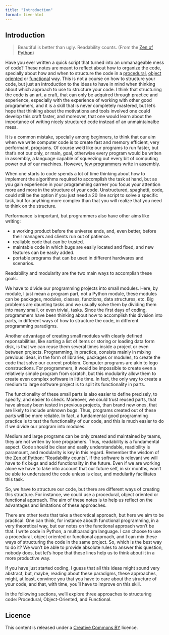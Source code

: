 ```yaml
---
title: "Introduction"
format: live-html
---
```


## Introduction

> Beautiful is better than ugly.
> Readability counts.
> (From the [Zen of Python](https://peps.python.org/pep-0020/))

Have you ever written a quick script that turned into an unmanageable mess of code?
These notes are meant to reflect about how to organize the code, specially about how and when to structure the code in a [procedural](https://en.wikipedia.org/wiki/Procedural_programming), [object oriented](https://en.wikipedia.org/wiki/Object-oriented_programming) or [functional](https://en.wikipedia.org/wiki/Functional_programming) way.
This is not a course on how to structure your code, but just an introduction to the ideas to have in mind when thinking about which approach to use to structure your code.
I think that structuring the code is an art, a craft, that can only be adquired through practice and experience, especially with the experience of working with other good programmers, and it is a skill that is never completely mastered, but let's hope that thinking about the motivations and tools involved one could develop this craft faster, and moreover, that one would learn about the importance of writing nicely structured code instead of an unmaintainalbe mess.

It is a common mistake, specially among beginners, to think that our aim when we write computer code is to create fast and memory efficient, very performant, programs.
Of course we'd like our programs to run faster, but that's not our only, or main, goal, otherwise every program would be writen in assembly, a language capable of squeezing out every bit of computing power out of our machines. However, [few programmers](https://survey.stackoverflow.co/2024/technology/#most-popular-technologies) write in assembly.

When one starts to code spends a lot of time thinking about how to implement the algorithms required to accomplish the task at hand, but as you gain experience in your programming carreer you focus your attention more and more in the structure of your code.
Unstructured, spaghetti, code, could still be the option if you just need a 20 line script to solve a specific task, but for anything more complex than that you will realize that you need to think on the structure.

Performance is important, but programmers also have other aims like writing:

- a working product before the universe ends, and, even better, before their managers and clients run out of patience.
- realiable code that can be trusted.
- maintable code in which bugs are easily located and fixed, and new features can be easily added.
- portable programs that can be used in different hardwares and scenarios.

Readability and modularity are the two main ways to accomplish these goals.

We have to divide our programming projects into small modules.
Here, by module, I just mean a program part, not a Python module, these modules can be packages, modules, classes, functions, data structures, etc.
Big problems are daunting tasks and we usually solve them by dividing them into many small, or even trivial, tasks.
Since the first days of coding, programmers have been thinking about how to accomplish this division into parts, in different ways of how to structure the code, in different programming paradigms.

Another advantage of creating small modules with clearly defined reponsabilities, like sorting a list of items or storing or loading data form disk, is that we can reuse them several times inside a project or even between projects. Programming, in practice, consists mainly in mixing previous ideas, in the form of libraries, packages or modules, to create the code that solve our current problem. Computer programs are akin to lego constructions.
For programmers, it would be impossible to create even a relatively simple program from scratch, but this modularity allow them to create even complex software in little time.
In fact, the only way to create a medium to large software project is to split its functionality in parts.

The functionality of these small parts is also easier to define precisely, to specify, and easier to check.
Moreover, we could trust reused parts, that have already been tested in previous projects, than brand new ones, that are likely to include unknown bugs.
Thus, programs created out of these parts will be more reliable.
In fact, a fundamental good programming practice is to test the functionality of our code, and this is much easier to do if we divide our program into modules.

Medium and large programs can be only created and maintained by teams, they are not writen by lone programers.
Thus, readability is a fundamental aspect. Code should be clear and easily understandable, readibility is paramount, and modularity is key in this regard.
Remember the wisdom of the [Zen of Python](https://realpython.com/zen-of-python/): "Readability counts".
If the software is relevant we will have to fix bugs and add functionality in the future.
Even if we are working alone we have to take into account that our future self, in six months, won't be able to understand the code unless is clear, and modularity facilitates this task.

So, we have to structure our code, but there are different ways of creating this structure.
For instance, we could use a procedural, object oriented or functional approach.
The aim of these notes is to help us reflect on the advantages and limitations of these approaches.

There are other texts that take a theoretical approach, but here we aim to be practical. One can think, for instance abouth functional programming, in a very theoretical way, but our notes on the functional approach won't be that. I write code in Python, a multiparadigm language. I can choose to use a procedural, object oriented or functional approach, and I can mix these ways of structuring the code in the same project. So, which is the best way to do it? We won't be able to provide absolute rules to answer this question, nobody does, but let's hope that these lines help us to think about it in a more productive way.

If you have just started coding, I guess that all this ideas might sound very abstract, but, maybe, reading about these paradigms, these approaches, might, at least, convince you that you have to care about the structure of your code, and that, with time, you'll have to improve on this skill.

In the following sections, we’ll explore three approaches to structuring code: Procedural, Object-Oriented, and Functional.

## Licence

This content is released under a [Creative Commons BY](https://creativecommons.org/licenses/by/4.0/) licence.
